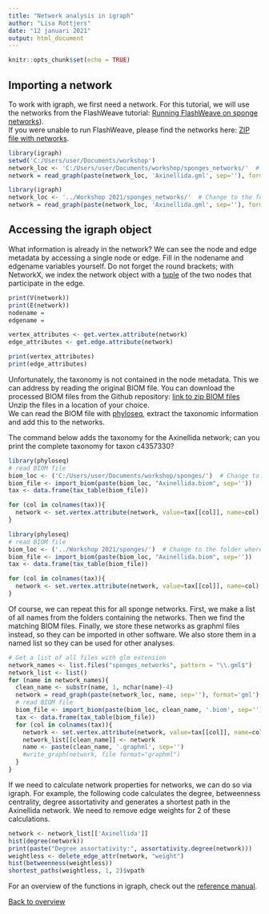```yaml
---
title: "Network analysis in igraph"
author: "Lisa Rottjers"
date: "12 januari 2021"
output: html_document
---
```


```r
knitr::opts_chunk$set(echo = TRUE)
```

## Importing a network

To work with igraph, we first need a network. For this tutorial, we will use the networks from the FlashWeave tutorial: [Running FlashWeave on sponge networks](https://ramellose.github.io/networktutorials/running_flashweave.html)).   
If you were unable to run FlashWeave, please find the networks here: [ZIP file with networks](https://github.com/ramellose/networktutorials/blob/master/Workshop%202021/sponges_networks.zip). 

```r
library(igraph)
setwd('C:/Users/user/Documents/workshop')
network_loc <- 'C:/Users/user/Documents/workshop/sponges_networks/'  # Change to the folder where you downloaded the files
network = read_graph(paste(network_loc, 'Axinellida.gml', sep=''), format='gml')
```
```r
library(igraph)
network_loc <- '../Workshop 2021/sponges_networks/'  # Change to the folder where you downloaded the files
network = read_graph(paste(network_loc, 'Axinellida.gml', sep=''), format='gml')
```

## Accessing the igraph object

What information is already in the network? We can see the node and edge metadata by accessing a single node or edge. 
Fill in the nodename and edgename variables yourself. 
Do not forget the round brackets; with NetworkX, we index the network object with a [tuple](https://www.w3schools.com/python/python_tuples.asp) of the two nodes that participate in the edge. 

```r
print(V(network))
print(E(network))
nodename = 
edgename = 

vertex_attributes <- get.vertex.attribute(network)
edge_attributes <- get.edge.attribute(network)

print(vertex_attributes) 
print(edge_attributes) 

```

Unfortunately, the taxonomy is not contained in the node metadata. This we can address by reading the original BIOM file. You can download the processed BIOM files from the Github repository:
[link to zip BIOM files](https://github.com/ramellose/networktutorials/blob/master/Workshop%202021/sponges.zip) Unzip the files in a location of your choice.   
We can read the BIOM file with [phyloseq](https://joey711.github.io/phyloseq/), extract the taxonomic information and add this to the networks. 

The command below adds the taxonomy for the Axinellida network; can you print the complete taxonomy for taxon c4357330?  

```r
library(phyloseq)
# read BIOM file 
biom_loc <- ('C:/Users/user/Documents/workshop/sponges/')  # Change to the folder where you downloaded the files
biom_file <- import_biom(paste(biom_loc, "Axinellida.biom", sep=''))
tax <- data.frame(tax_table(biom_file))

for (col in colnames(tax)){
  network <- set.vertex.attribute(network, value=tax[[col]], name=col)
}

```
```r
library(phyloseq)
# read BIOM file 
biom_loc <- ('../Workshop 2021/sponges/')  # Change to the folder where you downloaded the files
biom_file <- import_biom(paste(biom_loc, "Axinellida.biom", sep=''))
tax <- data.frame(tax_table(biom_file))

for (col in colnames(tax)){
  network <- set.vertex.attribute(network, value=tax[[col]], name=col)
}

```
Of course, we can repeat this for all sponge networks. First, we make a list of all names from the folders containing the networks. Then we find the matching BIOM files. Finally, we store these networks as graphml files instead, so they can be imported in other software. We also store them in a named list so they can be used for other analyses. 

```r
# Get a list of all files with glm extension
network_names <- list.files("sponges_networks", pattern = "\\.gml$")
network_list <- list()
for (name in network_names){
  clean_name <- substr(name, 1, nchar(name)-4)
  network = read_graph(paste(network_loc, name, sep=''), format='gml')
  # read BIOM file
  biom_file <- import_biom(paste(biom_loc, clean_name, '.biom', sep=''))
  tax <- data.frame(tax_table(biom_file))
  for (col in colnames(tax)){
    network <- set.vertex.attribute(network, value=tax[[col]], name=col)
    network_list[[clean_name]] <- network
    name <- paste(clean_name, '.graphml', sep='')
    #write_graph(network, file format="graphml")
  }
}

```

If we need to calculate network properties for networks, we can do so via igraph. For example, the following code calculates the degree, betweenness centrality, degree assortativity and generates a shortest path in the Axinellida network. We need to remove edge weights for 2 of these calculations. 

```r
network <- network_list[['Axinellida']]
hist(degree(network))
print(paste("Degree assortativity:", assortativity.degree(network)))
weightless <- delete_edge_attr(network, "weight")
hist(betweenness(weightless))
shortest_paths(weightless, 1, 2)$vpath

```

For an overview of the functions in igraph, check out the [reference manual](https://igraph.org/r/doc/). 

[Back to overview](https://ramellose.github.io/networktutorials/overview_workshop.html)